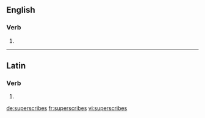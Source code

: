 ==English==

===Verb===
{{head|en|verb form}}

# {{en-third-person singular of|superscribe}}

----

==Latin==

===Verb===
{{la-verb-form|superscrībēs}}

# {{inflection of|superscrībō||2|s|futr|actv|indc|lang=la}}

[[de:superscribes]]
[[fr:superscribes]]
[[vi:superscribes]]